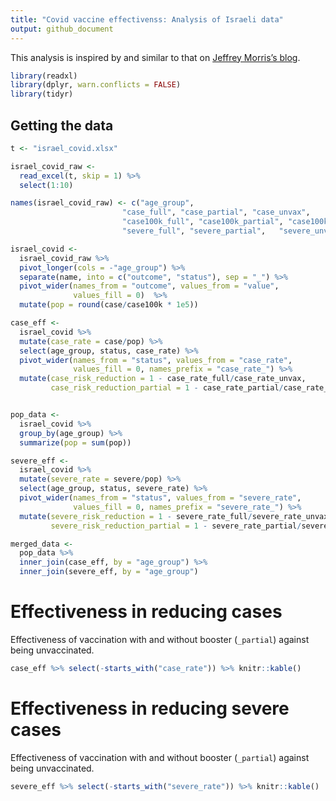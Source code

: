 ```yaml
---
title: "Covid vaccine effectivenss: Analysis of Israeli data"
output: github_document
---
```


This analysis is inspired by and similar to that on [Jeffrey Morris's blog](https://www.covid-datascience.com/post/israeli-data-how-can-efficacy-vs-severe-disease-be-strong-when-60-of-hospitalized-are-vaccinated).

```r
library(readxl)
library(dplyr, warn.conflicts = FALSE)
library(tidyr)
```

## Getting the data



```r
t <- "israel_covid.xlsx"

israel_covid_raw <- 
  read_excel(t, skip = 1) %>%
  select(1:10)

names(israel_covid_raw) <- c("age_group",	
                         "case_full", "case_partial", "case_unvax",
                         "case100k_full", "case100k_partial", "case100k_unvax", 
                         "severe_full", "severe_partial",	"severe_unvax")
```

```r
israel_covid <- 
  israel_covid_raw %>%
  pivot_longer(cols = -"age_group") %>%
  separate(name, into = c("outcome", "status"), sep = "_") %>%
  pivot_wider(names_from = "outcome", values_from = "value",
              values_fill = 0)  %>%
  mutate(pop = round(case/case100k * 1e5))

case_eff <- 
  israel_covid %>%
  mutate(case_rate = case/pop) %>%
  select(age_group, status, case_rate) %>%
  pivot_wider(names_from = "status", values_from = "case_rate", 
              values_fill = 0, names_prefix = "case_rate_") %>%
  mutate(case_risk_reduction = 1 - case_rate_full/case_rate_unvax,
         case_risk_reduction_partial = 1 - case_rate_partial/case_rate_unvax)


pop_data <-
  israel_covid %>%
  group_by(age_group) %>%
  summarize(pop = sum(pop))

severe_eff <-
  israel_covid %>%
  mutate(severe_rate = severe/pop) %>%
  select(age_group, status, severe_rate) %>%
  pivot_wider(names_from = "status", values_from = "severe_rate", 
              values_fill = 0, names_prefix = "severe_rate_") %>%
  mutate(severe_risk_reduction = 1 - severe_rate_full/severe_rate_unvax,
         severe_risk_reduction_partial = 1 - severe_rate_partial/severe_rate_unvax)

merged_data <-
  pop_data %>%
  inner_join(case_eff, by = "age_group") %>%
  inner_join(severe_eff, by = "age_group")
```

# Effectiveness in reducing cases

Effectiveness of vaccination with and without booster (`_partial`) against being unvaccinated.

```r
case_eff %>% select(-starts_with("case_rate")) %>% knitr::kable()
```
# Effectiveness in reducing severe cases

Effectiveness of vaccination with and without booster  (`_partial`) against being unvaccinated.


```r
severe_eff %>% select(-starts_with("severe_rate")) %>% knitr::kable()
```